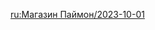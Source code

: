 {{Paimon's Bargains
|time_start = 2023-10-01 04:00:00
|time_end   = 2023-11-01 03:59:59
|shop = 
{{Shop|Razor|34|1|type=Character}}
{{Shop|Amber|34|1|type=Character}}
{{Shop|Royal Longsword|24|3|type=Weapon}}
{{Shop|Royal Greatsword|24|3|type=Weapon}}
{{Shop|Royal Spear|24|3|type=Weapon}}
{{Shop|Royal Grimoire|24|3|type=Weapon}}
{{Shop|Royal Bow|24|3|type=Weapon}}
}}

[[ru:Магазин Паймон/2023-10-01]]